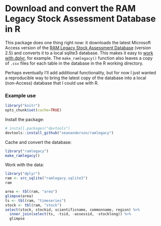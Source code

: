 # Download and convert the RAM Legacy Stock Assessment Database in R

This package does one thing right now: it downloads the latest Microsoft Access version of the [RAM Legacy Stock Assessment Database](http://ramlegacy.org) (version 2.5) and converts it to a local sqlite3 database. This makes it easy to [work with dplyr](http://cran.r-project.org/web/packages/dplyr/vignettes/databases.html), for example. The `make_ramlegacy()` function also leaves a copy of `.csv` files for each table in the database in the R working directory.

Perhaps eventually I'll add additional functionality, but for now I just wanted a reproducible way to bring the latest copy of the database into a local (non-Access) database that I could use with R.

### Example use

```r
library("knitr")
opts_chunk$set(cache=TRUE)
```

Install the package:

```r
# install.packages("devtools")
devtools::install_github("seananderson/ramlegacy")
```

Cache and convert the database:

```r
library("ramlegacy")
make_ramlegacy()
```

Work with the data:

```r
library("dplyr")
ram <- src_sqlite("ramlegacy.sqlite3")
ram
```

```r
area <- tbl(ram, "area")
glimpse(area)
ts <- tbl(ram, "timeseries")
stock <- tbl(ram, "stock")
select(stock, stockid, scientificname, commonname, region) %>%
  inner_join(select(ts, -tsid, -assessid, -stocklong)) %>%
  glimpse
```